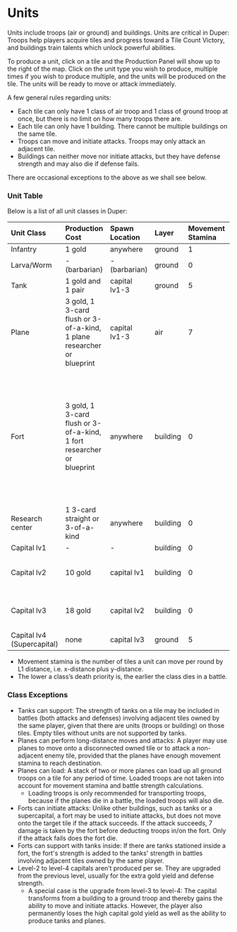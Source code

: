# Units

Units include troops (air or ground) and buildings. Units are critical in Duper: Troops help players acquire tiles and progress toward a Tile Count Victory, and buildings train talents which unlock powerful abilities.

To produce a unit, click on a tile and the Production Panel will show up to the right of the map. Click on the unit type you wish to produce, multiple times if you wish to produce multiple, and the units will be produced on the tile. The units will be ready to move or attack immediately.

A few general rules regarding units:

- Each tile can only have 1 class of air troop and 1 class of ground troop at once, but there is no limit on how many troops there are.
- Each tile can only have 1 building. There cannot be multiple buildings on the same tile.
- Troops can move and initiate attacks. Troops may only attack an adjacent tile.
- Buildings can neither move nor initiate attacks, but they have defense strength and may also die if defense fails.

There are occasional exceptions to the above as we shall see below.

### Unit Table

Below is a list of all unit classes in Duper:

| Unit Class                 | Production Cost                                         | Spawn Location | Layer    | Movement Stamina | Strength | Death Priority        | Class Exceptions                                     |
| :------------------------- | :------------------------------------------------------ | :------------- | :------- | :--------------- | :------- | :-------------------- | :--------------------------------------------------- |
| Infantry                   | 1 gold                                                  | anywhere       | ground   | 1                | 1        | 1                     |                                                      |
| Larva/Worm                 | - (barbarian)                                           | - (barbarian)  | ground   | 0                | 1        | 1                     |                                                      |
| Tank                       | 1 gold and 1 pair                                       | capital lv1-3  | ground   | 5                | 3        | 2, or 5 if supporting | can support                                          |
| Plane                      | 3 gold, 1 3-card flush or 3-of-a-kind, 1 plane researcher or blueprint | capital lv1-3  | air      | 7                | 4        | 3                     | can perform long-distance moves and attack; can load |
| Fort                       | 3 gold, 1 3-card flush or 3-of-a-kind, 1 fort researcher or blueprint  | anywhere       | building | 0                | 7        | 1 if no troops on tile, otherwise same as the highest death priority troops on tile but only dies if all troops on tile die                     | can initiate attacks; can support if tanks inside  |
| Research center            | 1 3-card straight or 3-of-a-kind                                    | anywhere       | building | 0                | 0        | - (doesn't die)                     |                                     |
| Capital lv1                | -                                                       | -              | building | 0                | 12       | 6                     |                                                      |
| Capital lv2                | 10 gold                                                 | capital lv1    | building | 0                | 16       | 6                     | replaces capital lv1; deals 1 card                   |
| Capital lv3                | 18 gold                                                 | capital lv2    | building | 0                | 20       | 6                     | replaces capital lv2; deals 2 cards                  |
| Capital lv4 (Supercapital) | none                                   | capital lv3    | ground   | 5                | 21       | 4                     | replaces capital lv3                                 |

- Movement stamina is the number of tiles a unit can move per round by L1 distance, i.e. x-distance plus y-distance.
- The lower a class’s death priority is, the earlier the class dies in a battle.

### Class Exceptions

- Tanks can support: The strength of tanks on a tile may be included in battles (both attacks and defenses) involving adjacent tiles owned by the same player, given that there are units (troops or building) on those tiles. Empty tiles without units are not supported by tanks.
- Planes can perform long-distance moves and attacks: A player may use planes to move onto a disconnected owned tile or to attack a non-adjacent enemy tile, provided that the planes have enough movement stamina to reach destination.
- Planes can load: A stack of two or more planes can load up all ground troops on a tile for any period of time. Loaded troops are not taken into account for movement stamina and battle strength calculations.
  - Loading troops is only recommended for transporting troops, because if the planes die in a battle, the loaded troops will also die.
- Forts can initiate attacks: Unlike other buildings, such as tanks or a supercapital, a fort may be used to initiate attacks, but does not move onto the target tile if the attack succeeds. If the attack succeeds, 7 damage is taken by the fort before deducting troops in/on the fort. Only if the attack fails does the fort die.
- Forts can support with tanks inside: If there are tanks stationed inside a fort, the fort's strength is added to the tanks' strength in battles involving adjacent tiles owned by the same player.
- Level-2 to level-4 capitals aren’t produced per se. They are upgraded from the previous level, usually for the extra gold yield and defense strength.
  - A special case is the upgrade from level-3 to level-4: The capital transforms from a building to a ground troop and thereby gains the ability to move and initiate attacks. However, the player also permanently loses the high capital gold yield as well as the ability to produce tanks and planes.

